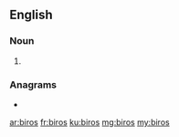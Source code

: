 {{also|birôs}}
==English==

===Noun===
{{head|en|noun plural form}}

# {{plural of|biro|lang=en}}

===Anagrams===
* {{l|en|Boris}}

[[ar:biros]]
[[fr:biros]]
[[ku:biros]]
[[mg:biros]]
[[my:biros]]